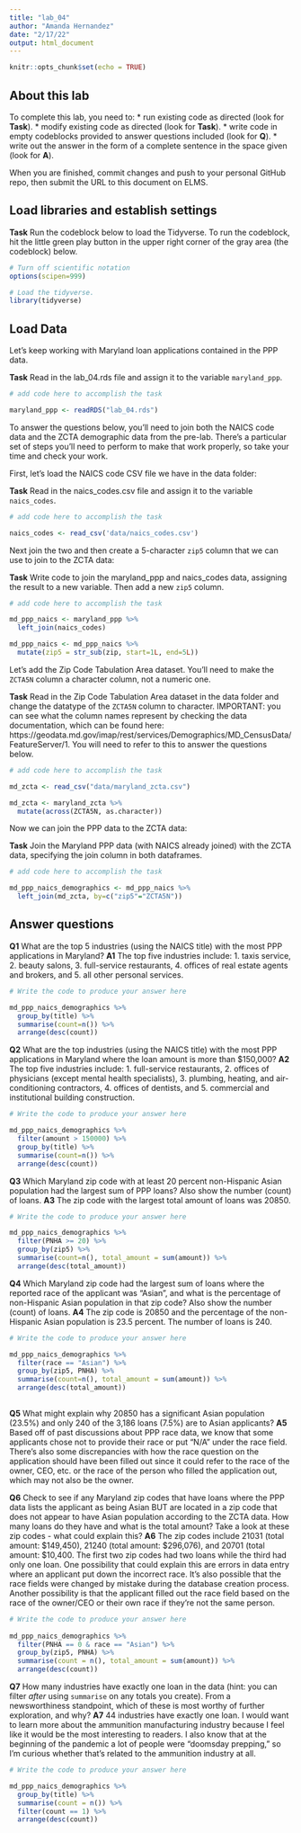 ```yaml
---
title: "lab_04"
author: "Amanda Hernandez"
date: "2/17/22"
output: html_document
---
```


```r
knitr::opts_chunk$set(echo = TRUE)
```

## About this lab

To complete this lab, you need to:
* run existing code as directed (look for **Task**).
* modify existing code as directed (look for **Task**).
* write code in empty codeblocks provided to answer questions included (look for **Q**).
* write out the answer in the form of a complete sentence in the space given (look for **A**).

When you are finished, commit changes and push to your personal GitHub repo, then submit the URL to this document on ELMS.

## Load libraries and establish settings

**Task** Run the codeblock below to load the Tidyverse. To run the codeblock, hit the little green play button in the upper right corner of the gray area (the codeblock) below.

```r
# Turn off scientific notation
options(scipen=999)

# Load the tidyverse.
library(tidyverse)
```

## Load Data

Let's keep working with Maryland loan applications contained in the PPP data.

**Task** Read in the lab_04.rds file and assign it to the variable `maryland_ppp`.

```r
# add code here to accomplish the task

maryland_ppp <- readRDS("lab_04.rds")

```

To answer the questions below, you'll need to join both the NAICS code data and the ZCTA demographic data from the pre-lab. There's a particular set of steps you'll need to perform to make that work properly, so take your time and check your work.

First, let's load the NAICS code CSV file we have in the data folder:

**Task** Read in the naics_codes.csv file and assign it to the variable `naics_codes`.

```r
# add code here to accomplish the task

naics_codes <- read_csv('data/naics_codes.csv')

```

Next join the two and then create a 5-character `zip5` column that we can use to join to the ZCTA data:

**Task** Write code to join the maryland_ppp and naics_codes data, assigning the result to a new variable. Then add a new `zip5` column.

```r
# add code here to accomplish the task

md_ppp_naics <- maryland_ppp %>%
  left_join(naics_codes)

md_ppp_naics <- md_ppp_naics %>%
  mutate(zip5 = str_sub(zip, start=1L, end=5L))

```

Let's add the Zip Code Tabulation Area dataset. You'll need to make the `ZCTA5N` column a character column, not a numeric one.

**Task** Read in the Zip Code Tabulation Area dataset in the data folder and change the datatype of the `ZCTA5N` column to character. IMPORTANT: you can see what the column names represent by checking the data documentation, which can be found here: https://geodata.md.gov/imap/rest/services/Demographics/MD_CensusData/FeatureServer/1. You will need to refer to this to answer the questions below.

```r
# add code here to accomplish the task

md_zcta <- read_csv("data/maryland_zcta.csv")

md_zcta <- maryland_zcta %>% 
  mutate(across(ZCTA5N, as.character))

```

Now we can join the PPP data to the ZCTA data:

**Task** Join the Maryland PPP data (with NAICS already joined) with the ZCTA data, specifying the join column in both dataframes.

```r
# add code here to accomplish the task

md_ppp_naics_demographics <- md_ppp_naics %>%
  left_join(md_zcta, by=c("zip5"="ZCTA5N"))

```

## Answer questions

**Q1** What are the top 5 industries (using the NAICS title) with the most PPP applications in Maryland?
**A1** The top five industries include: 1. taxis service, 2. beauty salons, 3. full-service restaurants, 4. offices of real estate agents and brokers, and 5. all other personal services.

```r
# Write the code to produce your answer here

md_ppp_naics_demographics %>%
  group_by(title) %>%
  summarise(count=n()) %>%
  arrange(desc(count))

```

**Q2** What are the top industries (using the NAICS title) with the most PPP applications in Maryland where the loan amount is more than $150,000?
**A2** The top five industries include: 1. full-service restaurants, 2. offices of physicians (except mental health specialists), 3. plumbing, heating, and air-conditioning contractors, 4. offices of dentists, and 5. commercial and institutional building construction.

```r
# Write the code to produce your answer here

md_ppp_naics_demographics %>%
  filter(amount > 150000) %>%
  group_by(title) %>%
  summarise(count=n()) %>%
  arrange(desc(count))

```

**Q3** Which Maryland zip code with at least 20 percent non-Hispanic Asian population had the largest sum of PPP loans? Also show the number (count) of loans.
**A3** The zip code with the largest total amount of loans was 20850.

```r
# Write the code to produce your answer here

md_ppp_naics_demographics %>%
  filter(PNHA >= 20) %>%
  group_by(zip5) %>%
  summarise(count=n(), total_amount = sum(amount)) %>%
  arrange(desc(total_amount))

```

**Q4** Which Maryland zip code had the largest sum of loans where the reported race of the applicant was "Asian", and what is the percentage of non-Hispanic Asian population in that zip code? Also show the number (count) of loans.
**A4** The zip code is 20850 and the percentage of the non-Hispanic Asian population is 23.5 percent. The number of loans is 240.

```r
# Write the code to produce your answer here

md_ppp_naics_demographics %>%
  filter(race == "Asian") %>%
  group_by(zip5, PNHA) %>%
  summarise(count=n(), total_amount = sum(amount)) %>%
  arrange(desc(total_amount))
  
```

**Q5** What might explain why 20850 has a significant Asian population (23.5%) and only 240 of the 3,186 loans (7.5%) are to Asian applicants?
**A5** Based off of past discussions about PPP race data, we know that some applicants chose not to provide their race or put "N/A" under the race field. There's also some discrepancies with how the race question on the application should have been filled out since it could refer to the race of the owner, CEO, etc. or the race of the person who filled the application out, which may not also be the owner. 

**Q6** Check to see if any Maryland zip codes that have loans where the PPP data lists the applicant as being Asian BUT are located in a zip code that does not appear to have Asian population according to the ZCTA data. How many loans do they have and what is the total amount? Take a look at these zip codes - what could explain this?
**A6** The zip codes include 21031 (total amount: $149,450), 21240 (total amount: $296,076), and 20701 (total amount: $10,400. The first two zip codes had two loans while the third had only one loan. One possibility that could explain this are errors in data entry where an applicant put down the incorrect race. It's also possible that the race fields were changed by mistake during the database creation process. Another possibility is that the applicant filled out the race field based on the race of the owner/CEO or their own race if they're not the same person.

```r
# Write the code to produce your answer here
  
md_ppp_naics_demographics %>%
  filter(PNHA == 0 & race == "Asian") %>%
  group_by(zip5, PNHA) %>%
  summarise(count = n(), total_amount = sum(amount)) %>%
  arrange(desc(count))

```

**Q7** How many industries have exactly one loan in the data (hint: you can filter _after_ using `summarise` on any totals you create). From a newsworthiness standpoint, which of these is most worthy of further exploration, and why?
**A7** 44 industries have exactly one loan. I would want to learn more about the ammunition manufacturing industry because I feel like it would be the most interesting to readers. I also know that at the beginning of the pandemic a lot of people were "doomsday prepping," so I'm curious whether that's related to the ammunition industry at all.

```r
# Write the code to produce your answer here

md_ppp_naics_demographics %>%
  group_by(title) %>%
  summarise(count = n()) %>%
  filter(count == 1) %>%
  arrange(desc(count))

```
